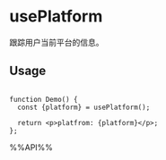 # usePlatform

跟踪用户当前平台的信息。

## Usage

```tsx live

function Demo() {
  const {platform} = usePlatform(); 

  return <p>platfrom: {platform}</p>;
};
```

%%API%%
